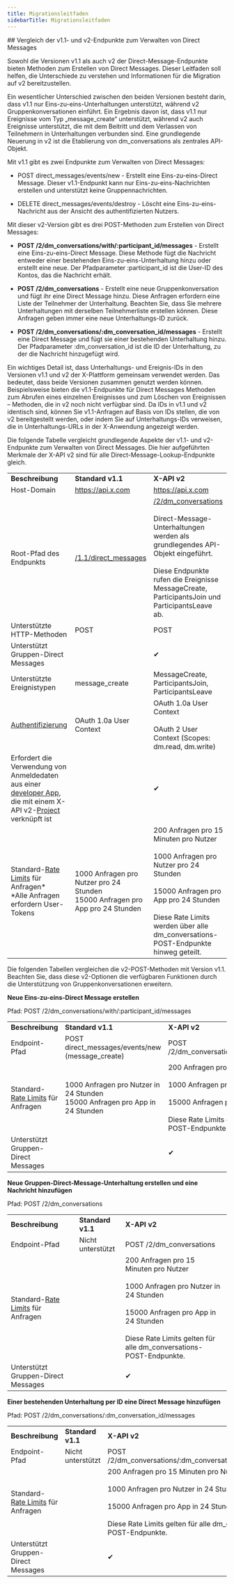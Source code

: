 ```yaml
---
title: Migrationsleitfaden
sidebarTitle: Migrationsleitfaden
---
```



<div id="comparing-v11-and-v2-manage-direct-message-endpoints">
  ## Vergleich der v1.1- und v2-Endpunkte zum Verwalten von Direct Messages
</div>

Sowohl die Versionen v1.1 als auch v2 der Direct-Message-Endpunkte bieten Methoden zum Erstellen von Direct Messages. Dieser Leitfaden soll helfen, die Unterschiede zu verstehen und Informationen für die Migration auf v2 bereitzustellen. 

Ein wesentlicher Unterschied zwischen den beiden Versionen besteht darin, dass v1.1 nur Eins-zu-eins-Unterhaltungen unterstützt, während v2 Gruppenkonversationen einführt. Ein Ergebnis davon ist, dass v1.1 nur Ereignisse vom Typ „message\_create“ unterstützt, während v2 auch Ereignisse unterstützt, die mit dem Beitritt und dem Verlassen von Teilnehmern in Unterhaltungen verbunden sind. Eine grundlegende Neuerung in v2 ist die Etablierung von dm\_conversations als zentrales API-Objekt.   

Mit v1.1 gibt es zwei Endpunkte zum Verwalten von Direct Messages:

- POST direct\_messages/events/new - Erstellt eine Eins-zu-eins-Direct Message. Dieser v1.1-Endpunkt kann nur Eins-zu-eins-Nachrichten erstellen und unterstützt keine Gruppennachrichten.  

- DELETE direct\_messages/events/destroy - Löscht eine Eins-zu-eins-Nachricht aus der Ansicht des authentifizierten Nutzers. 

Mit dieser v2-Version gibt es drei POST-Methoden zum Erstellen von Direct Messages: 

- **POST /2/dm\_conversations/with/:participant\_id/messages** - Erstellt eine Eins-zu-eins-Direct Message. Diese Methode fügt die Nachricht entweder einer bestehenden Eins-zu-eins-Unterhaltung hinzu oder erstellt eine neue. Der Pfadparameter :participant\_id ist die User-ID des Kontos, das die Nachricht erhält. 

- **POST /2/dm\_conversations** - Erstellt eine neue Gruppenkonversation und fügt ihr eine Direct Message hinzu. Diese Anfragen erfordern eine Liste der Teilnehmer der Unterhaltung. Beachten Sie, dass Sie mehrere Unterhaltungen mit derselben Teilnehmerliste erstellen können. Diese Anfragen geben immer eine neue Unterhaltungs-ID zurück. 

- **POST /2/dm\_conversations/:dm\_conversation\_id/messages** - Erstellt eine Direct Message und fügt sie einer bestehenden Unterhaltung hinzu. Der Pfadparameter :dm\_conversation\_id ist die ID der Unterhaltung, zu der die Nachricht hinzugefügt wird. 

Ein wichtiges Detail ist, dass Unterhaltungs- und Ereignis-IDs in den Versionen v1.1 und v2 der X-Plattform gemeinsam verwendet werden. Das bedeutet, dass beide Versionen zusammen genutzt werden können. Beispielsweise bieten die v1.1-Endpunkte für Direct Messages Methoden zum Abrufen eines einzelnen Ereignisses und zum Löschen von Ereignissen – Methoden, die in v2 noch nicht verfügbar sind. Da IDs in v1.1 und v2 identisch sind, können Sie v1.1-Anfragen auf Basis von IDs stellen, die von v2 bereitgestellt werden, oder indem Sie auf Unterhaltungs-IDs verweisen, die in Unterhaltungs-URLs in der X-Anwendung angezeigt werden.

Die folgende Tabelle vergleicht grundlegende Aspekte der v1.1- und v2-Endpunkte zum Verwalten von Direct Messages. Die hier aufgeführten Merkmale der X-API v2 sind für alle Direct-Message-Lookup-Endpunkte gleich.

|     |     |     |
| :--- | :--- | :--- |
| **Beschreibung** | **Standard v1.1** | **X-API v2** |
| Host-Domain | https://api.x.com | https://api.x.com |
| Root-Pfad des Endpunkts | [/1.1/direct\_messages](https://api.x.com/1.1/direct_messages) | [/2/dm\_conversations](https://api.x.com/2/users/:id/dm_conversations)<br /><br />Direct-Message-Unterhaltungen werden als grundlegendes API-Objekt eingeführt.   <br /><br />Diese Endpunkte rufen die Ereignisse MessageCreate, ParticipantsJoin und ParticipantsLeave ab. |
| Unterstützte HTTP-Methoden | POST | POST |
| Unterstützt Gruppen-Direct Messages |     | ✔   |
| Unterstützte Ereignistypen | message\_create | MessageCreate, ParticipantsJoin, ParticipantsLeave |
| [Authentifizierung](/de/resources/fundamentals/authentication) | OAuth 1.0a User Context | OAuth 1.0a User Context<br /><br />OAuth 2 User Context (Scopes: dm.read, dm.write) |
| Erfordert die Verwendung von Anmeldedaten aus einer [developer App](/de/resources/fundamentals/authentication), die mit einem X-API v2-[Project](/de/resources/fundamentals/projects) verknüpft ist |     | ✔   |
| Standard-[Rate Limits](/de/x-api/fundamentals/rate-limits) für Anfragen\*  <br />\*Alle Anfragen erfordern User-Tokens | 1000 Anfragen pro Nutzer pro 24 Stunden  <br />15000 Anfragen pro App pro 24 Stunden | 200 Anfragen pro 15 Minuten pro Nutzer<br /><br />1000 Anfragen pro Nutzer pro 24 Stunden<br /><br />15000 Anfragen pro App pro 24 Stunden<br /><br />Diese Rate Limits werden über alle dm\_conversations-POST-Endpunkte hinweg geteilt. |

Die folgenden Tabellen vergleichen die v2-POST-Methoden mit Version v1.1. Beachten Sie, dass diese v2-Optionen die verfügbaren Funktionen durch die Unterstützung von Gruppenkonversationen erweitern. 

**Neue Eins-zu-eins-Direct Message erstellen**

Pfad: POST /2/dm\_conversations/with/:participant\_id/messages

|     |     |     |
| :--- | :--- | :--- |
| **Beschreibung** | **Standard v1.1** | **X-API v2** |
| Endpoint-Pfad | POST direct\_messages/events/new (message\_create) | POST /2/dm\_conversations/with/:participant\_id/messages |
| Standard-[Rate Limits](/de/x-api/fundamentals/rate-limits) für Anfragen | 1000 Anfragen pro Nutzer in 24 Stunden  <br />15000 Anfragen pro App in 24 Stunden | 200 Anfragen pro 15 Minuten pro Nutzer<br /><br />1000 Anfragen pro Nutzer in 24 Stunden<br /><br />15000 Anfragen pro App in 24 Stunden<br /><br />Diese Rate Limits gelten für alle dm\_conversations-POST-Endpunkte. |
| Unterstützt Gruppen-Direct Messages |     | ✔   |

**Neue Gruppen-Direct-Message-Unterhaltung erstellen und eine Nachricht hinzufügen**

Pfad: POST /2/dm\_conversations

|     |     |     |
| :--- | :--- | :--- |
| **Beschreibung** | **Standard v1.1** | **X-API v2** |
| Endpoint-Pfad | Nicht unterstützt | POST /2/dm\_conversations |
| Standard-[Rate Limits](/de/x-api/fundamentals/rate-limits) für Anfragen |     | 200 Anfragen pro 15 Minuten pro Nutzer<br /><br />1000 Anfragen pro Nutzer in 24 Stunden<br /><br />15000 Anfragen pro App in 24 Stunden<br /><br />Diese Rate Limits gelten für alle dm\_conversations-POST-Endpunkte. |
| Unterstützt Gruppen-Direct Messages |     | ✔   |

**Einer bestehenden Unterhaltung per ID eine Direct Message hinzufügen**

Pfad: POST /2/dm\_conversations/:dm\_conversation\_id/messages

|     |     |     |
| :--- | :--- | :--- |
| **Beschreibung** | **Standard v1.1** | **X-API v2** |
| Endpoint-Pfad | Nicht unterstützt | POST /2/dm\_conversations/:dm\_conversation\_id/messages |
| Standard-[Rate Limits](/de/x-api/fundamentals/rate-limits) für Anfragen |     | 200 Anfragen pro 15 Minuten pro Nutzer<br /><br />1000 Anfragen pro Nutzer in 24 Stunden<br /><br />15000 Anfragen pro App in 24 Stunden<br /><br />Diese Rate Limits gelten für alle dm\_conversations-POST-Endpunkte. |
| Unterstützt Gruppen-Direct Messages |     | ✔   |